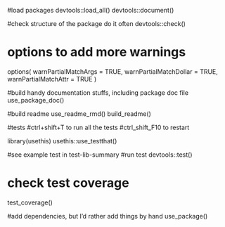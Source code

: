 
#load packages
devtools::load_all()
devtools::document()

#check structure of the package do it often
devtools::check()


# options to add more warnings
options(
  warnPartialMatchArgs = TRUE,
  warnPartialMatchDollar = TRUE,
  warnPartialMatchAttr = TRUE
)

#build handy documentation stuffs, including package doc file
use_package_doc()




#build readme
use_readme_rmd()
build_readme()


#tests
#ctrl+shift+T to run all the tests
#ctrl_shift_F10 to restart

library(usethis)
usethis::use_testthat()

#see example test in test-lib-summary
#run test
devtools::test()


# check test coverage 
test_coverage()

#add dependencies, but I'd rather add things by hand
use_package()
